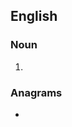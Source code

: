 ==English==

===Noun===
{{head|en|noun plural form}}

# {{plural of|viceregent|lang=en}}

===Anagrams===
* {{anagrams|en|a=ceeeginrstv|vicegerents}}
